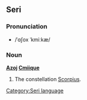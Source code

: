==Seri==
[[Category:Seri language]]
===Pronunciation===
*/ˈɑʃox ˈkmiːkæ/

===Noun===
'''[[Azoj]] [[Cmiique]]'''

#The constellation [[Scorpius]].